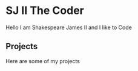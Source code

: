 # SJ II The Coder
 
Hello I am Shakespeare James II and I like to Code

## Projects

Here are some of my projects